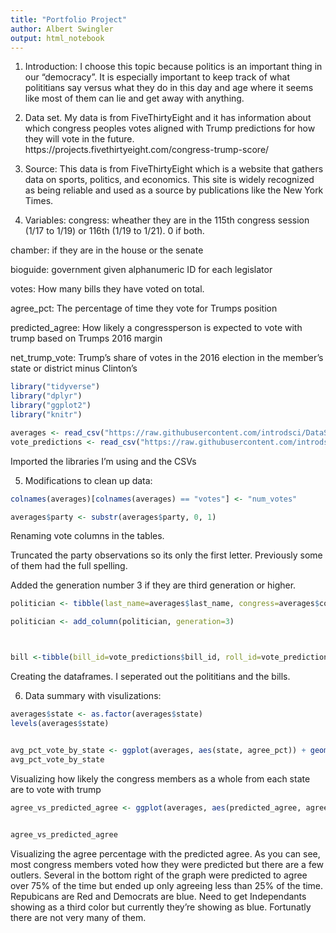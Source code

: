 ```yaml
---
title: "Portfolio Project"
author: Albert Swingler
output: html_notebook
---
```



1. Introduction:
I choose this topic because politics is an important thing in our "democracy". It is especially important to keep track of what polititians say versus what they do in this day and age where it seems like most of them can lie and get away with anything.

2. Data set.
My data is from FiveThirtyEight and it has information about which congress peoples votes aligned with Trump predictions for how they will vote in the future. https://projects.fivethirtyeight.com/congress-trump-score/

3. Source:
This data is from FiveThirtyEight which is a website that gathers data on sports, politics, and economics. This site is widely recognized as being reliable and used as a source by publications like the New York Times.

4. Variables:
congress: wheather they are in the 115th congress session (1/17 to 1/19) or 116th (1/19 to 1/21). 0 if both.

chamber: if they are in the house or the senate

bioguide: government given alphanumeric ID for each legislator

votes: How many bills they have voted on total.

agree_pct: The percentage of time they vote for Trumps position

predicted_agree: How likely a congressperson is expected to vote with trump based on Trumps 2016 margin

net_trump_vote: Trump’s share of votes in the 2016 election in the member’s state or district minus Clinton’s





```r
library("tidyverse")
library("dplyr")
library("ggplot2")
library("knitr")

averages <- read_csv("https://raw.githubusercontent.com/introdsci/DataScience-aswingler1/master/averages.csv")
vote_predictions <- read_csv("https://raw.githubusercontent.com/introdsci/DataScience-aswingler1/master/vote_predictions.csv")

```
Imported the libraries I'm using and the CSVs

5. Modifications to clean up data:
```r
colnames(averages)[colnames(averages) == "votes"] <- "num_votes"

averages$party <- substr(averages$party, 0, 1)
```
Renaming vote columns in the tables.

Truncated the party observations so its only the first letter. Previously some of them had the full spelling.


Added the generation number 3 if they are third generation or higher.
```r
politician <- tibble(last_name=averages$last_name, congress=averages$congress, chamber=averages$chamber, num_votes=averages$num_votes, state=averages$state, district=averages$district, party=averages$party)

politician <- add_column(politician, generation=3)



bill <-tibble(bill_id=vote_predictions$bill_id, roll_id=vote_predictions$roll_id, congress=vote_predictions$congress, chamber=vote_predictions$chamber, voted_at=vote_predictions$voted_at)
```
Creating the dataframes. I seperated out the polititians and the bills.

6. Data summary with visulizations:
```r
averages$state <- as.factor(averages$state)
levels(averages$state)


avg_pct_vote_by_state <- ggplot(averages, aes(state, agree_pct)) + geom_bar(stat="identity", width=.25, color="purple") +  theme(axis.text.x = element_text(angle = 45)) + ggtitle("state vs. agree percentage") + ylab("agree percentage")
avg_pct_vote_by_state
```
Visualizing how likely the congress members as a whole from each state are to vote with trump

```r
agree_vs_predicted_agree <- ggplot(averages, aes(predicted_agree, agree_pct)) + geom_point(size=2, shape=19, col = ifelse(politician$party == "R", 'red', 'blue')) + ylab("agree percentage") + xlab("predicted agree") + ggtitle("agree percentage vs. predicted agree for all congresspeople")
  

agree_vs_predicted_agree
```
Visualizing the agree percentage with the predicted agree. As you can see, most congress members voted how they were predicted but there are a few outlers. Several in the bottom right of the graph were predicted to agree over 75% of the time but ended up only agreeing less than 25% of the time. Repubicans are Red and Democrats are blue. Need to get Independants showing as a third color but currently they're showing as blue. Fortunatly there are not very many of them.
